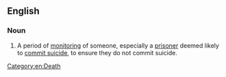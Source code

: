 ==English==

===Noun===
{{en-noun|head=[[suicide]] [[watch]]|suicide watches}}

# A period of [[monitor]]ing of someone, especially a [[prisoner]] deemed likely to [[commit suicide]], to ensure they do not commit suicide.

[[Category:en:Death]]